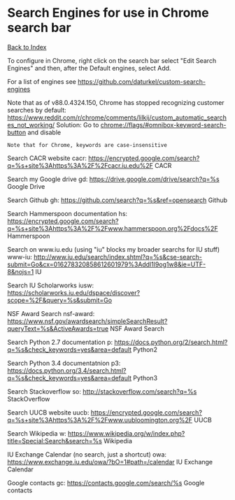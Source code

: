 = Search Engines for use in Chrome search bar =

[[/index|Back to Index]]

To configure in Chrome, right click on the search bar
select "Edit Search Engines" and then, after the
Default engines, select Add.

For a list of engines see
https://github.com/daturkel/custom-search-engines

Note that as of v88.0.4324.150, Chrome has stopped recognizing
customer searches by default:
https://www.reddit.com/r/chrome/comments/lilkij/custom_automatic_searches_not_working/
Solution: Go to chrome://flags/#omnibox-keyword-search-button and disable

 Note that for Chrome, keywords are case-insensitive

Search CACR website
cacr: https://encrypted.google.com/search?q=%s+site%3Ahttps%3A%2F%2Fcacr.iu.edu%2F CACR

Search my Google drive
gd: https://drive.google.com/drive/search?q=%s Google Drive

Search Github
gh: https://github.com/search?q=%s&ref=opensearch Github

Search Hammerspoon documentation
hs: https://encrypted.google.com/search?q=%s+site%3Ahttps%3A%2F%2Fwww.hammerspoon.org%2Fdocs%2F Hammerspoon

Search on www.iu.edu (using "iu" blocks my broader searchs for IU stuff)
www-iu: http://www.iu.edu/search/index.shtml?q=%s&cse-search-submit=Go&cx=016278320858612601979%3Addl1l9og1w8&ie=UTF-8&nojs=1 IU

Search IU Scholarworks
iusw: https://scholarworks.iu.edu/dspace/discover?scope=%2F&query=%s&submit=Go

NSF Award Search
nsf-award: https://www.nsf.gov/awardsearch/simpleSearchResult?queryText=%s&ActiveAwards=true NSF Award Search

Search Python 2.7 documentation
p: https://docs.python.org/2/search.html?q=%s&check_keywords=yes&area=default Python2

Search Python 3.4 documentatnion
p3: https://docs.python.org/3.4/search.html?q=%s&check_keywords=yes&area=default Python3

Search Stackoverflow
so: http://stackoverflow.com/search?q=%s StackOverflow

Search UUCB website
uucb: https://encrypted.google.com/search?q=%s+site%3Ahttps%3A%2F%2Fwww.uubloomington.org%2F UUCB

Search Wikipedia
w: https://www.wikipedia.org/w/index.php?title=Special:Search&search=%s Wikipedia

IU Exchange Calendar (no search, just a shortcut)
owa: https://www.exchange.iu.edu/owa/?bO=1#path=/calendar IU Exchange Calendar

Google contacts
gc: https://contacts.google.com/search/%s Google contacts
